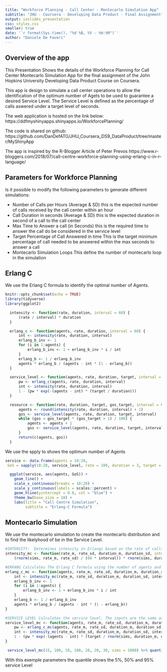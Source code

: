 ```yaml
---
title: "Workforce Planning - Call Center - Montecarlo Simulation App"
subtitle: "JHU - Coursera - Developing Data Product - Final Assignment"
output: ioslides_presentation
css: styles.css
smaller: true
date: '`r format(Sys.time(), "%d %B, %Y - %H:%M")`'
author: "Daniele De Faveri"
---
```



## Overview of the app {.smaller}
This Presentation Shows the details of the Workforce Planning for Call Center Montecarlo Simulation App for the final assignment of the John Hopkins University Developing Data Product Course on Coursera.

This app is design to simulate a call center operations to allow the identification of the optimum number of Agets to be 
used to guarantee a desired Service Level.
The Service Level is defined as the percentage of calls aswered under a target level of seconds.

The web application is hosted on the link below:
https://ddfmyshinyapps.shinyapps.io/WorkforcePlanning/

The code is shared on github:
https://github.com/DanDefATG/JHU_Coursera_DS9_DataProduct/tree/master/MyShinyApp

The app is inspired by the R-Blogger Article of Peter Prevos https://www.r-bloggers.com/2018/07/call-centre-workforce-planning-using-erlang-c-in-r-language/

## Parameters for Workforce Planning {.smaller}
Is it possible to modify the following parameters to generate different simulations:

- Number of Calls per Hours (Average & SD) this is the expected number of calls received by the call center within an hour
- Call Duration in seconds (Average & SD) this is the expected duration in second of a call to the call center
- Max Time to Answer a call (in Seconds) this is the required time to answer the call do be considered in the service level
- Target Percentage of Call Answered in time This is the target minimum percentage of call needed to be answered within the max seconds to answer a call
- Montecarlo Simulation Loops This define the number of montecarlo loop in the simulation

## Erlang C {.smaller}
We use the Erlang C formula to identify the optimal number of Agents.
```r
knitr::opts_chunk$set(echo = TRUE)
library(tidyverse)
library(ggplot2)

  intensity <- function(rate, duration, interval = 60) {
      (rate / interval) * duration
  }

  erlang_c <- function(agents, rate, duration, interval = 60) {
      int <- intensity(rate, duration, interval)
      erlang_b_inv <- 1
      for (i in 1:agents) {
          erlang_b_inv <- 1 + erlang_b_inv * i / int
      }
      erlang_b <- 1 / erlang_b_inv
      agents * erlang_b / (agents - int * (1 - erlang_b))
  }

  service_level <- function(agents, rate, duration, target, interval = 60) {
      pw <- erlang_c(agents, rate, duration, interval)
      int <- intensity(rate, duration, interval)
      1 - (pw * exp(-(agents - int) * (target / duration)))
  }

  resource <- function(rate, duration, target, gos_target, interval = 60) {
      agents <- round(intensity(rate, duration, interval) + 1)
      gos <- service_level(agents, rate, duration, target, interval)
      while (gos < gos_target * (gos_target > 1) / 100) {
          agents <- agents + 1
          gos <- service_level(agents, rate, duration, target, interval)
      }
      return(c(agents, gos))
  }

```
We use the spply to shows the optimum number of Agents
```r
service <- data.frame(agents = 10:20,
 GoS = sapply(10:20, service_level, rate = 100, duration = 3, target = 20 / 60, interval = 30))
```
```r
  ggplot(service, aes(agents, GoS)) +
    geom_line() +
    scale_x_continuous(breaks = 10:20) + 
    scale_y_continuous(labels = scales::percent) +
    geom_hline(yintercept = 0.8, col = "blue") +
    theme_bw(base_size = 10) + 
    labs(title = "Call Centre Simulation",
         subtitle = "Erlang-C Formula")

```

## Montecarlo Simulation {.smaller}
We use the montecarlo simulation to create the montecarlo distribution and to find the likelyhood of be in the Service Level.
```r
#INTENSITY:  Determines intensity in Erlangs based on the rate of calls per interval, the total call handling time and the interval time in minutes. All functions default to an interval time of sixty minutes.
intensity_mc <- function(rate_m, rate_sd, duration_m, duration_sd, interval = 60, sims = 1000) { 
    (rnorm(sims, rate_m, rate_sd) / (60 * interval)) * rnorm(sims, duration_m, duration_sd) }

#ERKANG Calculates The Erlang C formula using the number of agents and the variables that determine intensity.
erlang_c_mc <- function(agents, rate_m, rate_sd, duration_m, duration_sd, interval = 60) {
    int <- intensity_mc(rate_m, rate_sd, duration_m, duration_sd, interval)
    erlang_b_inv <- 1
    for (i in 1:agents) {
        erlang_b_inv <- 1 + erlang_b_inv * i / int
    }
    erlang_b <- 1 / erlang_b_inv
    agents * erlang_b / (agents - int * (1 - erlang_b))
}

#SERVICE LEVEL Calculates the service level. The inputs are the same as above plus the period for the Grade of Service in seconds.
service_level_mc <- function(agents, rate_m, rate_sd, duration_m, duration_sd, target, interval = 60, sims = 1000) {
    pw <- erlang_c_mc(agents, rate_m, rate_sd, duration_m, duration_sd, interval)
    int <- intensity_mc(rate_m, rate_sd, duration_m, duration_sd, interval, sims)
    1 - (pw * exp(-(agents - int) * (target / rnorm(sims, duration_m, duration_sd))))
}

```

```r
 service_level_mc(15, 100, 10, 180, 20, 20, 30, sims = 1000) %>% quantile(c(.05, .5, .95))
```

With this exemple parameters the quantile shows the 5%, 50% and 95% service Level